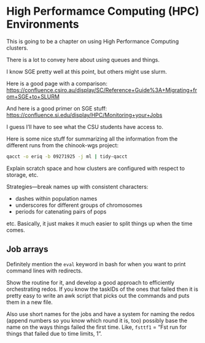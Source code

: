 # High Performamce Computing (HPC) Environments

This is going to be a chapter on using High Performance Computing clusters.

There is a lot to convey here about using queues and things.

I know SGE pretty well at this point, but others might use slurm. 

Here is a good page with a comparison:  [https://confluence.csiro.au/display/SC/Reference+Guide%3A+Migrating+from+SGE+to+SLURM](https://confluence.csiro.au/display/SC/Reference+Guide%3A+Migrating+from+SGE+to+SLURM)

And here is a good primer on SGE stuff: [https://confluence.si.edu/display/HPC/Monitoring+your+Jobs](https://confluence.si.edu/display/HPC/Monitoring+your+Jobs)

I guess I'll have to see what the CSU students have access to.

Here is some nice stuff for summarizing all the information from the different runs from the chinook-wgs project:
```sh
qacct -o eriq -b 09271925 -j ml | tidy-qacct
```

Explain scratch space and how clusters are configured with respect to storage, etc.

Strategies---break names up with consistent characters:

- dashes within population names
- underscores for different groups of chromosomes
- periods for catenating pairs of pops

etc.  Basically, it just makes it much easier to split things up
when the time comes.



## Job arrays

Definitely mention the `eval` keyword in bash for when you want to print 
command lines with redirects.  

Show the routine for it, and develop a good approach to efficiently
orchestrating redos.  If you know the taskIDs of the ones that failed
then it is pretty easy to write an awk script that picks out the
commands and puts them in a new file.  

Also use short names for the jobs and have a system for naming the
redos (append numbers so you know which round it is, too) 
possibly base the name on the ways things failed the first time.  Like,
`fsttf1` = "Fst run for things that failed due to time limits, 1". 

